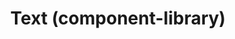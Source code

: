 ---
title: Text (component-library)
navTitle: Text (component-library)
deprecated: true
deprecationDate: TBA
deprecationMessage: Use `@kaizen/typography` instead.
excludeFromSidebar: true
---